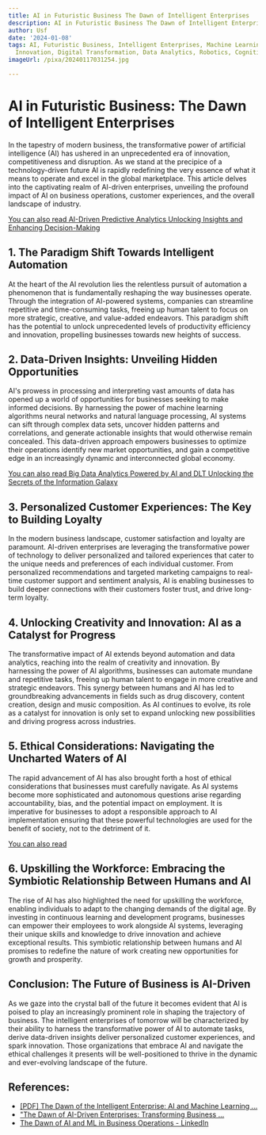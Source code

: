 ```yaml
---
title: AI in Futuristic Business The Dawn of Intelligent Enterprises
description: AI in Futuristic Business The Dawn of Intelligent Enterprises
author: Usf
date: '2024-01-08'
tags: AI, Futuristic Business, Intelligent Enterprises, Machine Learning, Automation,
  Innovation, Digital Transformation, Data Analytics, Robotics, Cognitive Computing
imageUrl: /pixa/20240117031254.jpg

---
```

# AI in Futuristic Business: The Dawn of Intelligent Enterprises

In the tapestry of modern business,  the transformative power of artificial intelligence (AI) has ushered in an unprecedented era of  innovation, competitiveness  and disruption.  As  we stand at the precipice of a technology-driven future AI  is rapidly redefining the very essence of what it means to operate and excel in the global marketplace. This article delves into  the captivating realm of AI-driven enterprises, unveiling the profound impact  of AI  on business operations, customer experiences, and the overall landscape  of industry.

[You can also read  AI-Driven Predictive Analytics Unlocking Insights and Enhancing Decision-Making](AI-Driven%20Predictive%20Analytics%20Unlocking%20Insights%20and%20Enhancing%20Decision-Making)


##  1. The  Paradigm Shift Towards  Intelligent Automation

At the heart of  the AI revolution lies  the relentless pursuit of automation  a phenomenon that is fundamentally reshaping  the way businesses operate. Through the integration of AI-powered systems, companies can streamline repetitive and time-consuming tasks, freeing up human talent to focus on  more strategic,  creative, and value-added endeavors. This paradigm shift has  the potential to  unlock unprecedented levels of productivity efficiency and innovation, propelling businesses  towards new  heights of success.

## 2. Data-Driven Insights: Unveiling Hidden  Opportunities

AI's prowess in processing and interpreting vast amounts of data has opened up a  world of opportunities for businesses seeking to make  informed decisions. By harnessing the power of machine learning algorithms neural networks and natural  language processing, AI systems can sift through complex data sets, uncover hidden patterns and correlations, and generate actionable insights that would otherwise remain concealed. This data-driven approach empowers businesses to optimize  their operations identify new market  opportunities, and gain a competitive edge in an increasingly dynamic and interconnected global economy.

[You can  also read Big Data Analytics Powered by AI and DLT Unlocking the Secrets of the Information Galaxy](Big%20Data%20Analytics%20Powered%20by%20AI%20and%20DLT%20Unlocking%20the%20Secrets%20of%20the%20Information%20Galaxy)


## 3. Personalized Customer Experiences: The Key to Building Loyalty

In the modern business landscape, customer satisfaction and loyalty are paramount. AI-driven  enterprises are leveraging the transformative power of  technology to deliver personalized and tailored  experiences that cater to the unique needs and preferences of each individual  customer. From personalized recommendations and targeted marketing campaigns to real-time customer  support and sentiment  analysis, AI is enabling businesses to build deeper connections with their customers foster trust, and drive long-term loyalty.

##  4. Unlocking Creativity and Innovation: AI as a Catalyst for Progress

The  transformative impact of AI  extends beyond automation and data analytics, reaching into the realm  of creativity and innovation. By harnessing the  power of  AI algorithms, businesses can automate mundane and repetitive tasks, freeing up  human talent to engage in more creative and strategic endeavors. This synergy between humans and AI has led to groundbreaking advancements in fields such as drug discovery, content creation, design and music composition. As AI continues to evolve, its role as a catalyst for innovation is only set to expand unlocking  new possibilities and  driving progress across industries.

##  5. Ethical Considerations: Navigating the Uncharted Waters of AI

The rapid advancement of AI has also brought forth a host of ethical  considerations that  businesses must carefully navigate.  As AI systems  become  more sophisticated and autonomous questions arise regarding accountability, bias, and the potential  impact on employment.  It is imperative for businesses to adopt a responsible approach to  AI implementation ensuring that these powerful technologies  are used for the benefit of society, not to the detriment of it.

[You can  also read ]()


## 6. Upskilling the Workforce: Embracing the Symbiotic Relationship Between Humans and AI

The  rise  of AI has also highlighted the need for upskilling the workforce, enabling individuals to adapt to the changing  demands of the digital age. By  investing in continuous learning and development programs, businesses can empower their employees to work alongside AI systems, leveraging their unique skills and knowledge to  drive innovation and achieve exceptional results. This symbiotic relationship between humans  and AI promises to redefine the nature of work creating new opportunities for growth and prosperity.

## Conclusion: The Future of Business is AI-Driven

As we gaze into the crystal ball of the future it becomes evident that AI is poised to  play an increasingly prominent role in shaping the  trajectory of business. The intelligent enterprises of tomorrow will be characterized  by their ability to harness the transformative  power of AI to automate tasks, derive data-driven insights deliver personalized customer experiences, and  spark innovation. Those organizations that embrace AI and navigate  the ethical  challenges it presents will  be well-positioned to thrive in the dynamic and ever-evolving  landscape of the future.

## References:
- [[PDF] The Dawn of the Intelligent Enterprise: AI and Machine Learning ...](https://www.oracle.com/a/ocom/docs/artificial-intelligence/dawn-of-intelligent-enterprise.pdf)
- ["The Dawn of AI-Driven Enterprises: Transforming Business ...](https://www.linkedin.com/pulse/dawn-ai-driven-enterprises-transforming-business-dynamics-ezkof?trk=article-ssr-frontend-pulse_more-articles_related-content-card)
- [The Dawn of AI and ML in Business Operations - LinkedIn](https://www.linkedin.com/pulse/dawn-ai-ml-business-operations-jet%C3%ABlira-podrimaj)
